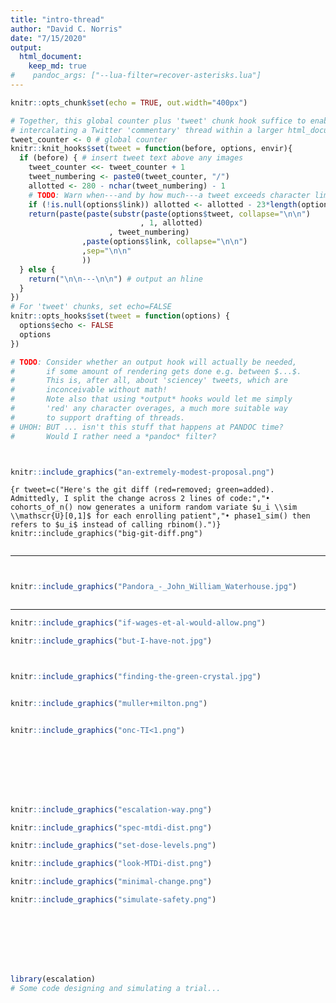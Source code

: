```yaml
---
title: "intro-thread"
author: "David C. Norris"
date: "7/15/2020"
output:
  html_document:
    keep_md: true
#    pandoc_args: ["--lua-filter=recover-asterisks.lua"]
---
```


<!--
My immediate aim here is to generate an HTML document
suitable for copy-n-paste into Tweetdeck or Twitter.

I regard this as an initial step toward a full-fledged
output format for sciencey threads on Twitter.
-->

```r
knitr::opts_chunk$set(echo = TRUE, out.width="400px")

# Together, this global counter plus 'tweet' chunk hook suffice to enable
# intercalating a Twitter 'commentary' thread within a larger html_document.
tweet_counter <- 0 # global counter
knitr::knit_hooks$set(tweet = function(before, options, envir){
  if (before) { # insert tweet text above any images
    tweet_counter <<- tweet_counter + 1
    tweet_numbering <- paste0(tweet_counter, "/")
    allotted <- 280 - nchar(tweet_numbering) - 1
    # TODO: Warn when---and by how much---a tweet exceeds character limit
    if (!is.null(options$link)) allotted <- allotted - 23*length(options$link)
    return(paste(paste(substr(paste(options$tweet, collapse="\n\n")
                             , 1, allotted)
                      , tweet_numbering)
                ,paste(options$link, collapse="\n\n")
                ,sep="\n\n"
                ))
  } else {
    return("\n\n---\n\n") # output an hline
  }
})
# For 'tweet' chunks, set echo=FALSE
knitr::opts_hooks$set(tweet = function(options) {
  options$echo <- FALSE
  options
})

# TODO: Consider whether an output hook will actually be needed,
#       if some amount of rendering gets done e.g. between $...$.
#       This is, after all, about 'sciencey' tweets, which are
#       inconceivable without math!
#       Note also that using *output* hooks would let me simply
#       'red' any character overages, a much more suitable way
#       to support drafting of threads.
# UHOH: BUT ... isn't this stuff that happens at PANDOC time?
#       Would I rather need a *pandoc* filter?
```

```r
```


```r
```


```r
knitr::include_graphics("an-extremely-modest-proposal.png")
```


```{r tweet=c("Here's the git diff (red=removed; green=added). Admittedly, I split the change across 2 lines of code:","• cohorts_of_n() now generates a uniform random variate $u_i \\sim \\mathscr{U}[0,1]$ for each enrolling patient","• phase1_sim() then refers to $u_i$ instead of calling rbinom().")}
knitr::include_graphics("big-git-diff.png")
```


```r
```

---

```r
```


```r
```


```r
knitr::include_graphics("Pandora_-_John_William_Waterhouse.jpg")
```


```r
```

---

```r
knitr::include_graphics("if-wages-et-al-would-allow.png")
```


```r
knitr::include_graphics("but-I-have-not.jpg")
```


```r
```


```r
```


```r
knitr::include_graphics("finding-the-green-crystal.jpg")
```


```r
```


```r
knitr::include_graphics("muller+milton.png")
```


```r
```


```r
knitr::include_graphics("onc-TI<1.png")
```


```r
```


```r
```


```r
```


```r
```


```r
```


```r
```


```r
```


```r
knitr::include_graphics("escalation-way.png")
```


```r
knitr::include_graphics("spec-mtdi-dist.png")
```


```r
knitr::include_graphics("set-dose-levels.png")
```


```r
knitr::include_graphics("look-MTDi-dist.png")
```


```r
knitr::include_graphics("minimal-change.png")
```


```r
knitr::include_graphics("simulate-safety.png")
```


```r
```


```r
```


```r
```


```r
```


```r
```


```r
```


```r
```


```r
library(escalation)
# Some code designing and simulating a trial...
```
